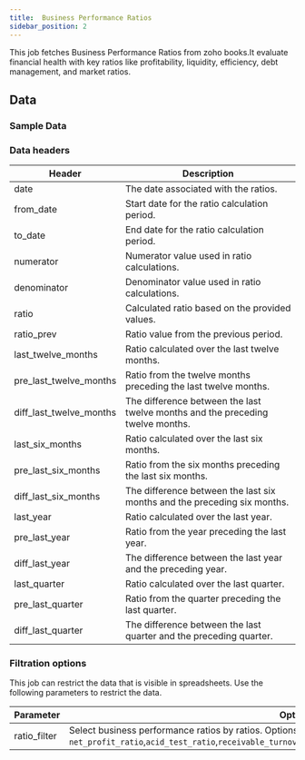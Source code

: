 ```yaml
---
title:  Business Performance Ratios 
sidebar_position: 2
---
```



This job fetches Business Performance Ratios from zoho books.It evaluate financial health with key ratios like profitability, liquidity, efficiency, debt management, and market ratios.


<AddJob
  template="gsheet_zoho_books_db_get_business_performance_ratios"
/>


## Data

### Sample Data

<Gsheet
  src="https://docs.google.com/spreadsheets/d/1-gX-uq5YrTW-6gQJYM-mNXitEOfJLTiQCvPtV8CR1Yc/edit#gid=1049060076"
/>


### Data headers

| Header                     | Description                                                |
|----------------------------|------------------------------------------------------------|
| date                       | The date associated with the ratios.                        |
| from_date                  | Start date for the ratio calculation period.                |
| to_date                    | End date for the ratio calculation period.                  |
| numerator                  | Numerator value used in ratio calculations.                 |
| denominator                | Denominator value used in ratio calculations.               |
| ratio                      | Calculated ratio based on the provided values.              |
| ratio_prev                 | Ratio value from the previous period.                       |
| last_twelve_months         | Ratio calculated over the last twelve months.               |
| pre_last_twelve_months     | Ratio from the twelve months preceding the last twelve months. |
| diff_last_twelve_months    | The difference between the last twelve months and the preceding twelve months. |
| last_six_months            | Ratio calculated over the last six months.                  |
| pre_last_six_months        | Ratio from the six months preceding the last six months.    |
| diff_last_six_months       | The difference between the last six months and the preceding six months. |
| last_year                  | Ratio calculated over the last year.                        |
| pre_last_year              | Ratio from the year preceding the last year.                |
| diff_last_year             | The difference between the last year and the preceding year. |
| last_quarter               | Ratio calculated over the last quarter.                     |
| pre_last_quarter           | Ratio from the quarter preceding the last quarter.          |
| diff_last_quarter          | The difference between the last quarter and the preceding quarter. |


### Filtration options

This job can restrict the data that is visible in spreadsheets. Use the following parameters to restrict the data.

| Parameter | Options |
|----|----|
| ratio_filter | Select business performance ratios  by ratios. Options: `current_ratio`,`gross_profit_ratio`, `debt_ratio`, `net_profit_ratio`,`acid_test_ratio`,`receivable_turnover_ratio`,`debt_to_equity_ratio`,`operating_cost_ratio`|


<!---
## Others

### Similar jobs

Similar sort of data can be achieved by using get accounting transaction job and filtering it by invoice type. 

### Reports that use this job

Here are some of the report templates that use this job: 
-->